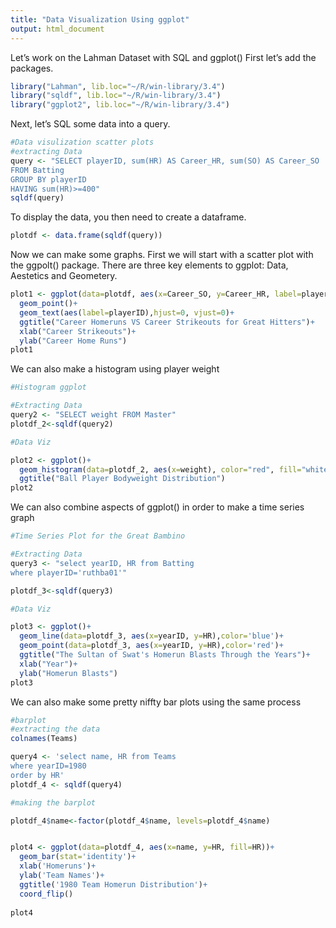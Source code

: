 ```yaml
---
title: "Data Visualization Using ggplot"
output: html_document
---
```


Let's work on the Lahman Dataset with SQL and ggplot()
First let's add the packages.
```r
library("Lahman", lib.loc="~/R/win-library/3.4")
library("sqldf", lib.loc="~/R/win-library/3.4")
library("ggplot2", lib.loc="~/R/win-library/3.4")
```

Next, let's SQL some data into a query.
```r
#Data visulization scatter plots
#extracting Data 
query <- "SELECT playerID, sum(HR) AS Career_HR, sum(SO) AS Career_SO
FROM Batting 
GROUP BY playerID 
HAVING sum(HR)>=400"
sqldf(query)


```

To display the data, you then need to create a dataframe.
```r

plotdf <- data.frame(sqldf(query))
```

Now we can make some graphs.
First we will start with a scatter plot with the ggpolt() package.
There are three key elements to ggplot: Data, Aestetics and Geometery.
```r
plot1 <- ggplot(data=plotdf, aes(x=Career_SO, y=Career_HR, label=playerID)) + 
  geom_point()+
  geom_text(aes(label=playerID),hjust=0, vjust=0)+
  ggtitle("Career Homeruns VS Career Strikeouts for Great Hitters")+
  xlab("Career Strikeouts")+
  ylab("Career Home Runs")
plot1
```

We can also make a histogram using player weight 
```r
#Histogram ggplot

#Extracting Data
query2 <- "SELECT weight FROM Master"
plotdf_2<-sqldf(query2)

#Data Viz

plot2 <- ggplot()+
  geom_histogram(data=plotdf_2, aes(x=weight), color="red", fill="white")+
  ggtitle("Ball Player Bodyweight Distribution")
plot2
```

We can also combine aspects of ggplot() in order to make a time series graph
```r
#Time Series Plot for the Great Bambino 

#Extracting Data
query3 <- "select yearID, HR from Batting
where playerID='ruthba01'"

plotdf_3<-sqldf(query3)

#Data Viz 

plot3 <- ggplot()+
  geom_line(data=plotdf_3, aes(x=yearID, y=HR),color='blue')+
  geom_point(data=plotdf_3, aes(x=yearID, y=HR),color='red')+
  ggtitle("The Sultan of Swat's Homerun Blasts Through the Years")+
  xlab("Year")+
  ylab("Homerun Blasts")
plot3
```

We can also make some pretty niffty bar plots using the same process
```r
#barplot
#extracting the data
colnames(Teams)

query4 <- 'select name, HR from Teams
where yearID=1980
order by HR'
plotdf_4 <- sqldf(query4)

#making the barplot 

plotdf_4$name<-factor(plotdf_4$name, levels=plotdf_4$name)


plot4 <- ggplot(data=plotdf_4, aes(x=name, y=HR, fill=HR))+
  geom_bar(stat='identity')+
  xlab('Homeruns')+
  ylab('Team Names')+
  ggtitle('1980 Team Homerun Distribution')+
  coord_flip()
  
plot4
```

